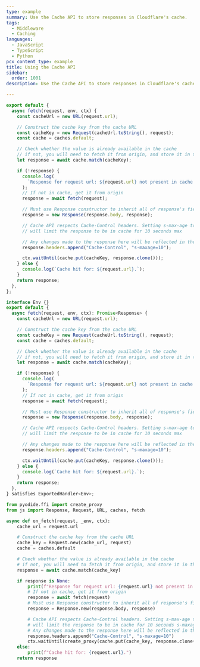 ```yaml
---
type: example
summary: Use the Cache API to store responses in Cloudflare's cache.
tags:
  - Middleware
  - Caching
languages:
  - JavaScript
  - TypeScript
  - Python
pcx_content_type: example
title: Using the Cache API
sidebar:
  order: 1001
description: Use the Cache API to store responses in Cloudflare's cache.

---
```



<Tabs> <TabItem label="js">

```js
export default {
  async fetch(request, env, ctx) {
    const cacheUrl = new URL(request.url);

    // Construct the cache key from the cache URL
    const cacheKey = new Request(cacheUrl.toString(), request);
    const cache = caches.default;

    // Check whether the value is already available in the cache
    // if not, you will need to fetch it from origin, and store it in the cache
    let response = await cache.match(cacheKey);

    if (!response) {
      console.log(
        `Response for request url: ${request.url} not present in cache. Fetching and caching request.`
      );
      // If not in cache, get it from origin
      response = await fetch(request);

      // Must use Response constructor to inherit all of response's fields
      response = new Response(response.body, response);

      // Cache API respects Cache-Control headers. Setting s-max-age to 10
      // will limit the response to be in cache for 10 seconds max

      // Any changes made to the response here will be reflected in the cached value
      response.headers.append("Cache-Control", "s-maxage=10");

      ctx.waitUntil(cache.put(cacheKey, response.clone()));
    } else {
      console.log(`Cache hit for: ${request.url}.`);
    }
    return response;
  },
};
```

</TabItem> <TabItem label="ts">

```ts
interface Env {}
export default {
  async fetch(request, env, ctx): Promise<Response> {
    const cacheUrl = new URL(request.url);

    // Construct the cache key from the cache URL
    const cacheKey = new Request(cacheUrl.toString(), request);
    const cache = caches.default;

    // Check whether the value is already available in the cache
    // if not, you will need to fetch it from origin, and store it in the cache
    let response = await cache.match(cacheKey);

    if (!response) {
      console.log(
        `Response for request url: ${request.url} not present in cache. Fetching and caching request.`
      );
      // If not in cache, get it from origin
      response = await fetch(request);

      // Must use Response constructor to inherit all of response's fields
      response = new Response(response.body, response);

      // Cache API respects Cache-Control headers. Setting s-max-age to 10
      // will limit the response to be in cache for 10 seconds max

      // Any changes made to the response here will be reflected in the cached value
      response.headers.append("Cache-Control", "s-maxage=10");

      ctx.waitUntil(cache.put(cacheKey, response.clone()));
    } else {
      console.log(`Cache hit for: ${request.url}.`);
    }
    return response;
  },
} satisfies ExportedHandler<Env>;
```

</TabItem> <TabItem label="py">

```py
from pyodide.ffi import create_proxy
from js import Response, Request, URL, caches, fetch

async def on_fetch(request, _env, ctx):
    cache_url = request.url

    # Construct the cache key from the cache URL
    cache_key = Request.new(cache_url, request)
    cache = caches.default

    # Check whether the value is already available in the cache
    # if not, you will need to fetch it from origin, and store it in the cache
    response = await cache.match(cache_key)

    if response is None:
        print(f"Response for request url: {request.url} not present in cache. Fetching and caching request.")
        # If not in cache, get it from origin
        response = await fetch(request)
        # Must use Response constructor to inherit all of response's fields
        response = Response.new(response.body, response)

        # Cache API respects Cache-Control headers. Setting s-max-age to 10
        # will limit the response to be in cache for 10 seconds s-maxage
        # Any changes made to the response here will be reflected in the cached value
        response.headers.append("Cache-Control", "s-maxage=10")
        ctx.waitUntil(create_proxy(cache.put(cache_key, response.clone())))
    else:
        print(f"Cache hit for: {request.url}.")
    return response
```

</TabItem> </Tabs>
